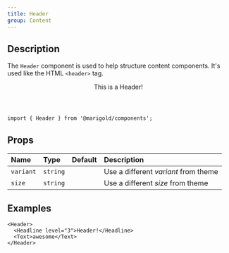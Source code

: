```yaml
---
title: Header
group: Content
---
```


## Description

The `Header` component is used to help structure content components. It's used like the HTML `<header>` tag.

<MarigoldTheme>
  <Header>This is a Header!</Header>
</MarigoldTheme>

```tsx onlyCode
import { Header } from '@marigold/components';
```

## Props

| Name      | Type     | Default | Description                          |
| :-------- | :------- | :------ | :----------------------------------- |
| `variant` | `string` |         | Use a different _variant_ from theme |
| `size`    | `string` |         | Use a different _size_ from theme    |

## Examples

```tsx
<Header>
  <Headline level="3">Header!</Headline>
  <Text>awesome</Text>
</Header>
```
